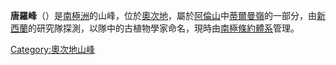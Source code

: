 {{coord|76|38|S|159|35|E|display=title}}

'''唐羅峰'''（{{lang-en|Townrow Peak}}）是[[南極洲|南極洲]]的山峰，位於[[奧次地|奧次地]]，屬於[[阿倫山|阿倫山]]中[[蒂爾曼嶺|蒂爾曼嶺]]的一部分，由[[新西蘭|新西蘭]]的研究隊探測，以隊中的古植物學家命名，現時由[[南極條約體系|南極條約體系]]管理。

{{DEFAULTSORT:Townrow Peak}}
[[Category:奧次地山峰|Category:奧次地山峰]]


{{OatesLand-geo-stub}}